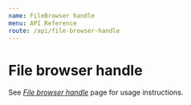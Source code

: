 ```yaml
---
name: FileBrowser handle
menu: API Reference
route: /api/file-browser-handle
---
```



# File browser handle

See [_File browser handle_](/basics/browser-handle) page for usage instructions.

<TypeDocs symbol="FileBrowserHandle" hideOptionalFlags={true} />
